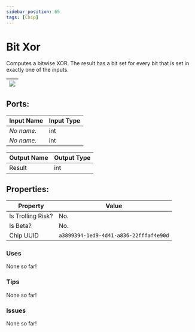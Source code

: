 ```yaml
---
sidebar_position: 65
tags: [Chip]
---
```


# Bit Xor


Computes a bitwise XOR. The result has a bit set for every bit that is set in exactly one of the inputs.

| ![](https://images-ext-2.discordapp.net/external/MPmIaQzlEPmgGWlgi-WxBBXt0Bjv_zWPkg1y1f_sy3s/https/www.recroomcircuits.com/image/circuit/absolute-value?width=206&height=108) |
|-----|

## Ports:

| Input Name | Input Type |
|-----------|-----------|
| *No name.* | int |
| *No name.* | int |

| Output Name | Output Type |
|-----------|-----------|
| Result | int |

## Properties:

| Property  | Value |
|-------------------|-----------|
| Is Trolling Risk? | No. |
| Is Beta? | No. |
| Chip UUID | `a3899394-1ed9-4d41-a836-22fffaf4e90d` |

### Uses

None so far!

### Tips

None so far!

### Issues

None so far!